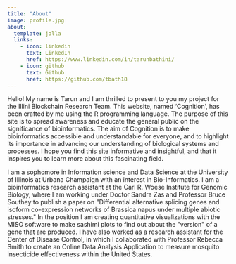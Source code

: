 ```yaml
---
title: "About"
image: profile.jpg
about: 
  template: jolla
  links:
    - icon: linkedin
      text: LinkedIn
      href: https://www.linkedin.com/in/tarunbathini/
    - icon: github
      text: Github
      href: https://github.com/tbath18
---
```


Hello! My name is Tarun and I am thrilled to present to you my project for the Illini Blockchain Research Team. This website, named 'Cognition', has been crafted by me using the R programming language. The purpose of this site is to spread awareness and educate the general public on the significance of bioinformatics. The aim of Cognition is to make bioinformatics accessible and understandable for everyone, and to highlight its importance in advancing our understanding of biological systems and processes. I hope you find this site informative and insightful, and that it inspires you to learn more about this fascinating field.

I am a sophomore in Information science and Data Science at the University of Illinois at Urbana Champaign with an interest in Bio-Informatics. I am a bioinformatics research assistant at the Carl R. Woese Institute for Genomic Biology, where I am working under Doctor Sandra Zas and Professor Bruce Southey to publish a paper on \"Differential alternative splicing genes and isoform co-expression networks of Brassica napus under multiple abiotic stresses.\" In the position I am creating quantitative visualizations with the MISO software to make sashimi plots to find out about the \"version\" of a gene that are produced. I have also worked as a research assistant for the Center of Disease Control, in which I collaborated with Professor Rebecca Smith to create an Online Data Analysis Application to measure mosquito insecticide effectiveness within the United States.
